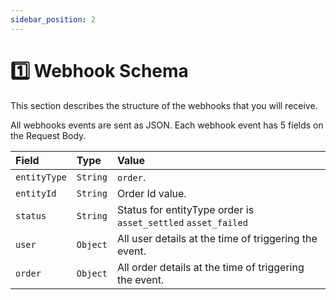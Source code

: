 ```yaml
---
sidebar_position: 2
---
```


# 1️⃣ Webhook Schema

This section describes the structure of the webhooks that you will receive.

All webhooks events are sent as JSON. Each webhook event has 5 fields on the
Request Body.

| Field        | Type     | Value                                                         |
| :----------- | :------- | :------------------------------------------------------------ |
| `entityType` | `String` | `order`.                                                      |
| `entityId`   | `String` | Order Id value.                                               |
| `status`     | `String` | Status for entityType order is `asset_settled` `asset_failed` |
| `user`       | `Object` | All user details at the time of triggering the event.         |
| `order`      | `Object` | All order details at the time of triggering the event.        |
